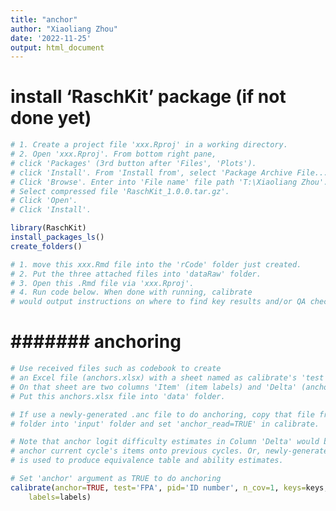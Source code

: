 ```yaml
---
title: "anchor"
author: "Xiaoliang Zhou"
date: '2022-11-25'
output: html_document
---
```


# install 'RaschKit' package (if not done yet)

```r
# 1. Create a project file 'xxx.Rproj' in a working directory.
# 2. Open 'xxx.Rproj'. From bottom right pane, 
# click 'Packages' (3rd button after 'Files', 'Plots').
# click 'Install'. From 'Install from', select 'Package Archive File...'.
# Click 'Browse'. Enter into 'File name' file path 'T:\Xiaoliang Zhou'.
# Select compressed file 'RaschKit_1.0.0.tar.gz'. 
# Click 'Open'. 
# Click 'Install'.
```

```r
library(RaschKit)
install_packages_ls()
create_folders() 
```

```r
# 1. move this xxx.Rmd file into the 'rCode' folder just created.
# 2. Put the three attached files into 'dataRaw' folder.
# 3. Open this .Rmd file via 'xxx.Rproj'.
# 4. Run code below. When done with running, calibrate 
# would output instructions on where to find key results and/or QA check files.
```

# ####### anchoring ######

```r
# Use received files such as codebook to create 
# an Excel file (anchors.xlsx) with a sheet named as calibrate's 'test' argument. 
# On that sheet are two columns 'Item' (item labels) and 'Delta' (anchor estimates).
# Put this anchors.xlsx file into 'data' folder.

# If use a newly-generated .anc file to do anchoring, copy that file from 'output'
# folder into 'input' folder and set 'anchor_read=TRUE' in calibrate. 

# Note that anchor logit difficulty estimates in Column 'Delta' would be used to 
# anchor current cycle's items onto previous cycles. Or, newly-generated .anc file 
# is used to produce equivalence table and ability estimates.

# Set 'anchor' argument as TRUE to do anchoring
calibrate(anchor=TRUE, test='FPA', pid='ID number', n_cov=1, keys=keys, 
    labels=labels)
```
